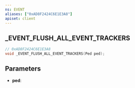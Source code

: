 ```yaml
---
ns: EVENT
aliases: ["0xAD8F2424C6E1E3A8"]
apiset: client
---
```

## _EVENT_FLUSH_ALL_EVENT_TRACKERS

```c
// 0xAD8F2424C6E1E3A8
void _EVENT_FLUSH_ALL_EVENT_TRACKERS(Ped ped);
```


## Parameters
* **ped**:
